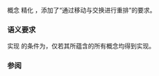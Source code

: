 {{cpp/title|permutable}}
{{cpp/iterator/navbar}}
{{ddcl | header=iterator | since=c++20 | 1=
template&lt; class I &gt;
concept permutable =
    std::forward_iterator&lt;I&gt; &amp;&amp;
    std::indirectly_movable_storable&lt;I, I&gt; &amp;&amp;
    std::indirectly_swappable&lt;I, I&gt;;
}}

概念 {{tt|permutable}} 精化 {{tt|std::forward_iterator}}，添加了“通过移动与交换进行重排”的要求。

===语义要求===
{{tt|I}} 实现 {{tt|permutable}} 的条件为，仅若其所蕴含的所有概念均得到实现。

===参阅===
{{dsc begin}}
{{dsc inc | cpp/iterator/dsc sortable}}
{{dsc inc | cpp/algorithm/ranges/dsc remove}}
{{dsc inc | cpp/algorithm/ranges/dsc unique}}
{{dsc inc | cpp/algorithm/ranges/dsc reverse}}
{{dsc inc | cpp/algorithm/ranges/dsc rotate}}
{{dsc inc | cpp/algorithm/ranges/dsc shuffle}}
{{dsc inc | cpp/algorithm/ranges/dsc partition}}
{{dsc inc | cpp/algorithm/ranges/dsc stable_partition}}
{{dsc end}}

{{langlinks|de|en|es|ja|ru}}
